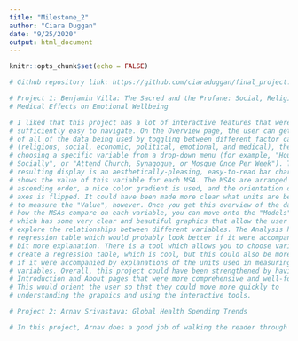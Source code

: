 ```yaml
---
title: "Milestone_2"
author: "Ciara Duggan"
date: "9/25/2020"
output: html_document
---
```


```r
knitr::opts_chunk$set(echo = FALSE)
```

```r

# Github repository link: https://github.com/ciaraduggan/final_project.git

```

```r

# Project 1: Benjamin Villa: The Sacred and the Profane: Social, Religious, and
# Medical Effects on Emotional Wellbeing

# I liked that this project has a lot of interactive features that were
# sufficiently easy to navigate. On the Overview page, the user can get a sense
# of all of the data being used by toggling between different factor categories
# (religious, social, economic, political, emotional, and medical), then
# choosing a specific variable from a drop-down menu (for example, "Hours Spent
# Socially", or "Attend Church, Synagogue, or Mosque Once Per Week"). The
# resulting display is an aesthetically-pleasing, easy-to-read bar chart which
# shows the value of this variable for each MSA. The MSAs are arranged in
# ascending order, a nice color gradient is used, and the orientation of the
# axes is flipped. It could have been made more clear what units are being used
# to measure the "Value", however. Once you get this overview of the data and
# how the MSAs compare on each variable, you can move onto the "Models" page,
# which has some very clear and beautiful graphics that allow the user to
# explore the relationships between different variables. The Analysis has a
# regression table which would probably look better if it were accompanied by a
# bit more explanation. There is a tool which allows you to choose variables and
# create a regression table, which is cool, but this could also be more useful
# if it were accompanied by explanations of the units used in measuring the
# variables. Overall, this project could have been strengthened by having
# Introduction and About pages that were more comprehensive and well-formatted.
# This would orient the user so that they could move more quickly to
# understanding the graphics and using the interactive tools.

```

```r

# Project 2: Arnav Srivastava: Global Health Spending Trends

# In this project, Arnav does a good job of walking the reader through his analysis by describing the steps he is taking in order and explaining to the user what each graphic shows. While I liked that he formatted the graphics and accompanying text side-by-side, many of the graphics did not fit on the page, making it so that the user had to scroll sideways to see the missing part. The plots on his Income & Regional Spending Trends page were mostly well-formatted (in terms of color, labeling, etc.), and they were accompanied by some cool interactive features (like the ability to toggle between faceted plots of different income groups using a drop down menu), but I did find the second plot a bit difficult to understand, and felt that the explanation could have been improved. I also think that he could have made some of these plots more captivating by using animation. I really liked that he used animation in the "Relationship between Death and Health Spending" section of his "Disease-Induced Deaths and Spending" page to show the relationship between spending and disease-induced deaths by income-group, as well as the shifting burden of disease (NCDs vs communicable) for each income group. I really liked that his plots throughout the "Relationship between Death and Health Spending" page were accompanied by significant text explanation, as this helps to guide users who may not have the most intuitive understanding of the graphics.

```

